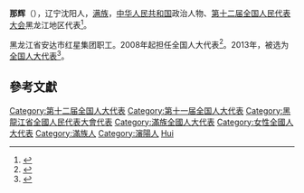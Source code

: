 '''那辉'''（{{bd|1966年||}}），辽宁沈阳人，[[满族|满族]]，[[中华人民共和国|中华人民共和国]]政治人物、[[第十二届全国人民代表大会|第十二届全国人民代表大会]]黑龙江地区代表<ref>{{cite web|author=新华网|title=第十一届全国人大代表|url=http://news.xinhuanet.com/ziliao/2008-03/03/content_7708230.htm?node=36628|publisher=新华网|accessdate=2014-01-07|archive-date=2014-01-10|archive-url=https://web.archive.org/web/20140110211415/http://news.xinhuanet.com/ziliao/2008-03/03/content_7708230.htm?node=36628|dead-url=no}}</ref>。

黑龙江省安达市红星集团职工。2008年起担任全国人大代表<ref>{{cite news|title=全国人大代表信息-那辉|url= http://210.82.31.1:8084/delegate/viewDelegate.action?dbid=110561|accessdate=2013-04-05|newspaper=全国人大网|archive-url=https://web.archive.org/web/20140313001527/http://www.npc.gov.cn/delegate/viewDelegate.action?dbid=110561|archive-date=2014-03-13|dead-url=yes}}</ref>。2013年，被选为[[全国人大代表|全国人大代表]]<ref>{{cite news|title=全国人大代表信息-那辉|url= http://210.82.31.1:8084/delegate/viewDelegate.action?dbid=120544|accessdate=2013-03-28|newspaper=全国人大网|archive-url=https://web.archive.org/web/20140313001024/http://www.npc.gov.cn/delegate/viewDelegate.action?dbid=120544|archive-date=2014-03-13|dead-url=yes}}</ref>。

==參考文獻==
{{reflist}}
{{中国政治人物小作品}}
{{DEFAULTSORT:Na那}}
[[Category:第十二届全国人大代表|Category:第十二届全国人大代表]]
[[Category:第十一届全国人大代表|Category:第十一届全国人大代表]]
[[Category:黑龍江省全國人民代表大會代表|Category:黑龍江省全國人民代表大會代表]]
[[Category:滿族全國人大代表|Category:滿族全國人大代表]]
[[Category:女性全國人大代表|Category:女性全國人大代表]]
[[Category:滿族人|Category:滿族人]]
[[Category:瀋陽人|Category:瀋陽人]]
[[Category:那姓|Hui]]